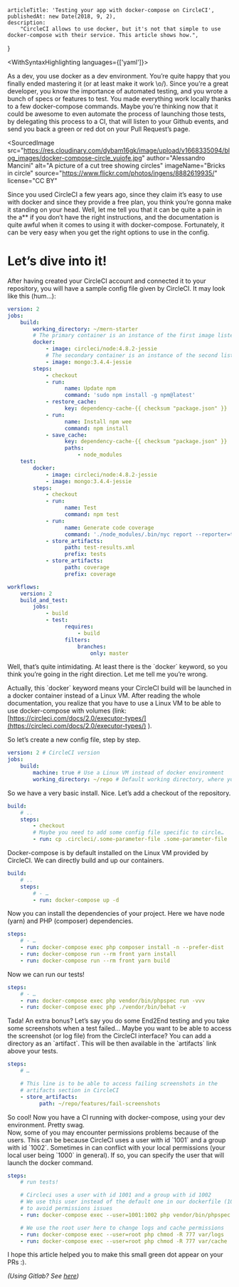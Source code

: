 
<Layout>

    articleTitle: 'Testing your app with docker-compose on CircleCI',
    publishedAt: new Date(2018, 9, 2),
    description:
        "CircleCI allows to use docker, but it's not that simple to use docker-compose with their service. This article shows how.",
}

<WithSyntaxHighlighting languages={['yaml']}>

<ArticleInfos meta={meta} />

As a dev, you use docker as a dev environment. You’re quite happy that you finally ended mastering it (or at least make it work \\o/). Since you’re a great developer, you know the importance of automated testing, and you wrote a bunch of specs or features to test. You made everything work locally thanks to a few docker-compose commands. Maybe you’re thinking now that it could be awesome to even automate the process of launching those tests, by delegating this process to a CI, that will listen to your Github events, and send you back a green or red dot on your Pull Request’s page.

<SourcedImage
    src="https://res.cloudinary.com/dybam16gk/image/upload/v1668335094/blog_images/docker-compose-circle_yuiofe.jpg"
    author="Alessandro Mancini"
    alt="A picture of a cut tree showing circles"
    imageName="Bricks in circle"
    source="https://www.flickr.com/photos/ingens/8882619935/"
    license="CC BY"
></SourcedImage>

Since you used CircleCI a few years ago, since they claim it’s easy to use with docker and since they provide a free plan, you think you’re gonna make it standing on your head. Well, let me tell you that it can be quite a pain in the a\*\* if you don’t have the right instructions, and the documentation is quite awful when it comes to using it with docker-compose. Fortunately, it can be very easy when you get the right options to use in the config.

# Let’s dive into it!

After having created your CircleCI account and connected it to your repository, you will have a sample config file given by CircleCI. It may look like this (hum…):

```yaml
version: 2
jobs:
    build:
        working_directory: ~/mern-starter
        # The primary container is an instance of the first image listed. The job's commands run in this container.
        docker:
            - image: circleci/node:4.8.2-jessie
            # The secondary container is an instance of the second listed image which is run in a common network where ports exposed on the primary container are available on localhost.
            - image: mongo:3.4.4-jessie
        steps:
            - checkout
            - run:
                  name: Update npm
                  command: 'sudo npm install -g npm@latest'
            - restore_cache:
                  key: dependency-cache-{{ checksum "package.json" }}
            - run:
                  name: Install npm wee
                  command: npm install
            - save_cache:
                  key: dependency-cache-{{ checksum "package.json" }}
                  paths:
                      - node_modules
    test:
        docker:
            - image: circleci/node:4.8.2-jessie
            - image: mongo:3.4.4-jessie
        steps:
            - checkout
            - run:
                  name: Test
                  command: npm test
            - run:
                  name: Generate code coverage
                  command: './node_modules/.bin/nyc report --reporter=text-lcov'
            - store_artifacts:
                  path: test-results.xml
                  prefix: tests
            - store_artifacts:
                  path: coverage
                  prefix: coverage

workflows:
    version: 2
    build_and_test:
        jobs:
            - build
            - test:
                  requires:
                      - build
                  filters:
                      branches:
                          only: master
```

Well, that’s quite intimidating. At least there is the \`docker\` keyword, so you think you’re going in the right direction. Let me tell me you’re wrong.

Actually, this \`docker\` keyword means your CircleCI build will be launched in a docker container instead of a Linux VM. After reading the whole documentation, you realize that you have to use a Linux VM to be able to use docker-compose with volumes (link: [https://circleci.com/docs/2.0/executor-types/](https://circleci.com/docs/2.0/executor-types/) ).

So let’s create a new config file, step by step.

```yaml
version: 2 # CircleCI version
jobs:
    build:
        machine: true # Use a Linux VM instead of docker environment
        working_directory: ~/repo # Default working directory, where your project will be cloned
```

So we have a very basic install. Nice. Let’s add a checkout of the repository.

```yaml
build:
    # ..
    steps:
        - checkout
        # Maybe you need to add some config file specific to circle…
        - run: cp .circleci/.some-parameter-file .some-parameter-file
```

Docker-compose is by default installed on the Linux VM provided by CircleCI. We can directly build and up our containers.

```yaml
build:
    # ..
    steps:
        # - …
        - run: docker-compose up -d
```

Now you can install the dependencies of your project. Here we have node (yarn) and PHP (composer) dependencies.

```yaml
steps:
    # - …
    - run: docker-compose exec php composer install -n --prefer-dist
    - run: docker-compose run --rm front yarn install
    - run: docker-compose run --rm front yarn build
```

Now we can run our tests!

```yaml
steps:
    # - …
    - run: docker-compose exec php vendor/bin/phpspec run -vvv
    - run: docker-compose exec php ./vendor/bin/behat -v
```

Tada! An extra bonus? Let’s say you do some End2End testing and you take some screenshots when a test failed… Maybe you want to be able to access the screenshot (or log file) from the CircleCI interface? You can add a directory as an \`artifact\`. This will be then available in the \`artifacts\` link above your tests.

```yaml
steps:
    # …

    # This line is to be able to access failing screenshots in the
    # artifacts section in CircleCI
    - store_artifacts:
          path: ~/repo/features/fail-screenshots
```

So cool! Now you have a CI running with docker-compose, using your dev environment. Pretty swag.  
Now, some of you may encounter permissions problems because of the users. This can be because CircleCI uses a user with id \`1001\` and a group with id \`1002\`. Sometimes in can conflict with your local permissions (your local user being \`1000\` in general). If so, you can specify the user that will launch the docker command.

```yaml
steps:
    # run tests!

    # Circleci uses a user with id 1001 and a group with id 1002
    # We use this user instead of the default one in our dockerfile (1000)
    # to avoid permissions issues
    - run: docker-compose exec --user=1001:1002 php vendor/bin/phpspec run -vvv

    # We use the root user here to change logs and cache permissions
    - run: docker-compose exec --user=root php chmod -R 777 var/logs
    - run: docker-compose exec --user=root php chmod -R 777 var/cache
```

I hope this article helped you to make this small green dot appear on your PRs :).

_(Using Gitlab? See_ [_here_](https://medium.com/@einenlum/a-free-ci-using-docker-compose-for-your-gitlab-repositories-f1289e059a77)_)_

</WithSyntaxHighlighting>

</Layout>
